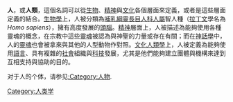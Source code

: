 {{sisterlinkswp|Category:Homo}}
{{commonscat|Human}}
'''人'''，或'''人類'''，這個名詞可以從[[生物|生物]]、[[精神|精神]]與[[文化|文化]]各個層面來定義，或者是這些層面定義的結合。[[生物學|生物學]]上，人被分類為[[哺乳綱|哺乳綱]][[靈長目|靈長目]][[人科|人科]][[人屬|人屬]]智人種（[[拉丁文|拉丁文]]學名為''Homo sapiens''），擁有高度發展的[[頭腦|頭腦]]。[[精神|精神]]層面上，人被描述為能夠使用各種靈魂的概念，在宗教中這些[[靈魂|靈魂]]被認為與神聖的力量或存在有關；而在[[神話學|神話學]]中，人的[[靈魂|靈魂]]也會被拿來與其他的人型動物作對照。[[文化人類學|文化人類學]]上，人被定義為能夠使用[[語言|語言]]、具有複雜的[[社會|社會]]組織與[[科技|科技]]發展，尤其是他們能夠建立團體與機構來達到互相支持與協助的目的。

对于人的个体，请参见[[:Category:人物|:Category:人物]].

{{catmore|人}}

[[Category:人类学|Category:人类学]]
